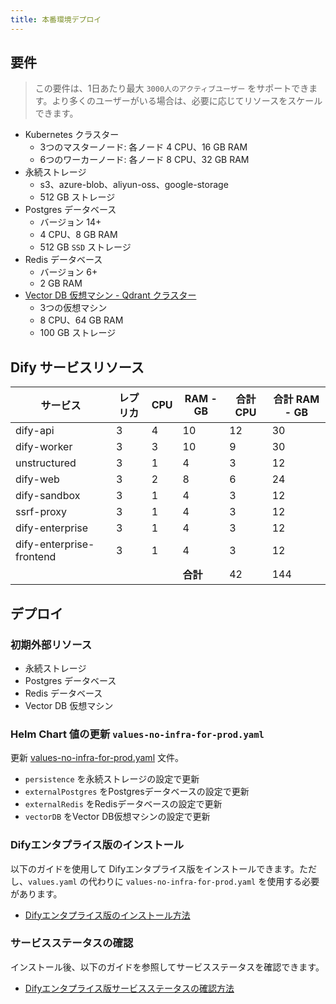 ```yaml
---
title: 本番環境デプロイ
---
```


## 要件
> この要件は、1日あたり最大 `3000人のアクティブユーザー` をサポートできます。より多くのユーザーがいる場合は、必要に応じてリソースをスケールできます。

- Kubernetes クラスター
    - 3つのマスターノード: 各ノード 4 CPU、16 GB RAM
    - 6つのワーカーノード: 各ノード 8 CPU、32 GB RAM
- 永続ストレージ
    - s3、azure-blob、aliyun-oss、google-storage
    - 512 GB ストレージ
- Postgres データベース
    - バージョン 14+
    - 4 CPU、8 GB RAM
    - 512 GB `SSD` ストレージ
- Redis データベース
    - バージョン 6+
    - 2 GB RAM
- [Vector DB 仮想マシン - Qdrant クラスター](/deployment/advanced-configuration/qdrant/qdrant-cluster)
    - 3つの仮想マシン
    - 8 CPU、64 GB RAM
    - 100 GB ストレージ

## Dify サービスリソース

| サービス                 | レプリカ  | CPU  | RAM - GB  | 合計 CPU | 合計 RAM - GB |
| ------------------------ | --------- | ---- | --------- | --------- | -------------- |
| dify-api                 | 3         | 4    | 10        | 12        | 30             |
| dify-worker              | 3         | 3    | 10        | 9         | 30             |
| unstructured             | 3         | 1    | 4         | 3         | 12             |
| dify-web                 | 3         | 2    | 8         | 6         | 24             |
| dify-sandbox             | 3         | 1    | 4         | 3         | 12             |
| ssrf-proxy               | 3         | 1    | 4         | 3         | 12             |
| dify-enterprise          | 3         | 1    | 4         | 3         | 12             |
| dify-enterprise-frontend | 3         | 1    | 4         | 3         | 12             |
|                          |           |      | **合計**  | 42        | 144            |

## デプロイ
### 初期外部リソース
- 永続ストレージ
- Postgres データベース
- Redis データベース
- Vector DB 仮想マシン

### Helm Chart 値の更新 `values-no-infra-for-prod.yaml`

更新 <a href="/assets/helm-values/values-no-infra-for-prod.yaml" download="values-no-infra-for-prod.yaml">values-no-infra-for-prod.yaml</a> 文件。

- `persistence` を永続ストレージの設定で更新
- `externalPostgres` をPostgresデータベースの設定で更新
- `externalRedis` をRedisデータベースの設定で更新
- `vectorDB` をVector DB仮想マシンの設定で更新

### Difyエンタプライス版のインストール
以下のガイドを使用して Difyエンタプライス版をインストールできます。ただし、`values.yaml` の代わりに `values-no-infra-for-prod.yaml` を使用する必要があります。
- [Difyエンタプライス版のインストール方法](/deployment/prerequisites/kubernetes)

### サービスステータスの確認
インストール後、以下のガイドを参照してサービスステータスを確認できます。
- [Difyエンタプライス版サービスステータスの確認方法](/deployment/verify-services-status)

